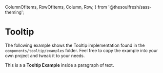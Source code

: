 
  ColumnOfItems,
  RowOfItems,
  Column,
  Row,
} from '@thesoulfresh/sass-theming';


<Meta title="Components/Tooltip" />

# Tooltip

<Description of={Tooltip} />

The following example shows the Tooltip implementation found
in the `components/tooltip/examples` folder. Feel free to copy
the example into your own project and tweak it to your needs.

<Canvas>
  <Story name="Tooltip">
    <p>This is a
    a <ExampleTooltip content="Cool 😎"><b>Tooltip Example</b></ExampleTooltip> inside
    a paragraph of text.</p>
  </Story>
</Canvas>

<ArgsTable of={Tooltip} />
